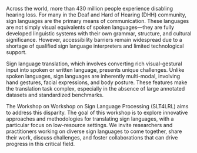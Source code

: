 Across the world, more than 430 million people experience disabling hearing loss. For many in the Deaf and Hard of Hearing (DHH) community, 
sign languages are the primary means of communication. These languages are not simply visual equivalents of spoken languages—they are fully 
developed linguistic systems with their own grammar, structure, and cultural significance. However, accessibility barriers remain widespread 
due to a shortage of qualified sign language interpreters and limited technological support.

Sign language translation, which involves converting rich visual-gestural input into spoken or written language, presents unique challenges. 
Unlike spoken languages, sign languages are inherently multi-modal, involving hand gestures, facial expressions, and body posture. These 
features make the translation task complex, especially in the absence of large annotated datasets and standardized benchmarks.

The Workshop on Workshop on Sign Language Processing (SLT4LRL) aims to address this disparity. The goal of this
workshop is to explore innovative approaches and methodologies for translating sign languages, with a particular focus on low-resource settings.
We invite researchers and practitioners working on diverse sign languages to come together, share their work, discuss challenges, and foster 
collaborations that can drive progress in this critical field.

